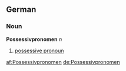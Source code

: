 ==German==
===Noun===
'''Possessivpronomen''' ''n''

# [[possessive pronoun]]

[[af:Possessivpronomen]]
[[de:Possessivpronomen]]